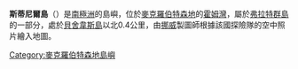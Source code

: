 {{coord|67|35|S|62|50|E|display=title}}

'''斯蒂尼爾島'''（{{lang-en|Stinear Island}}）是[[南極洲|南極洲]]的島嶼，位於[[麥克羅伯特森地|麥克羅伯特森地]]的[[霍姆灣|霍姆灣]]，屬於[[弗拉特群島|弗拉特群島]]的一部分，處於[[貝舍韋斯島|貝舍韋斯島]]以北0.4公里，由[[挪威|挪威]]製圖師根據該國探險隊的空中照片繪入地圖。

{{DEFAULTSORT:Stinear Island}}
[[Category:麥克羅伯特森地島嶼|Category:麥克羅伯特森地島嶼]]


{{MacRobertsonLand-geo-stub}}